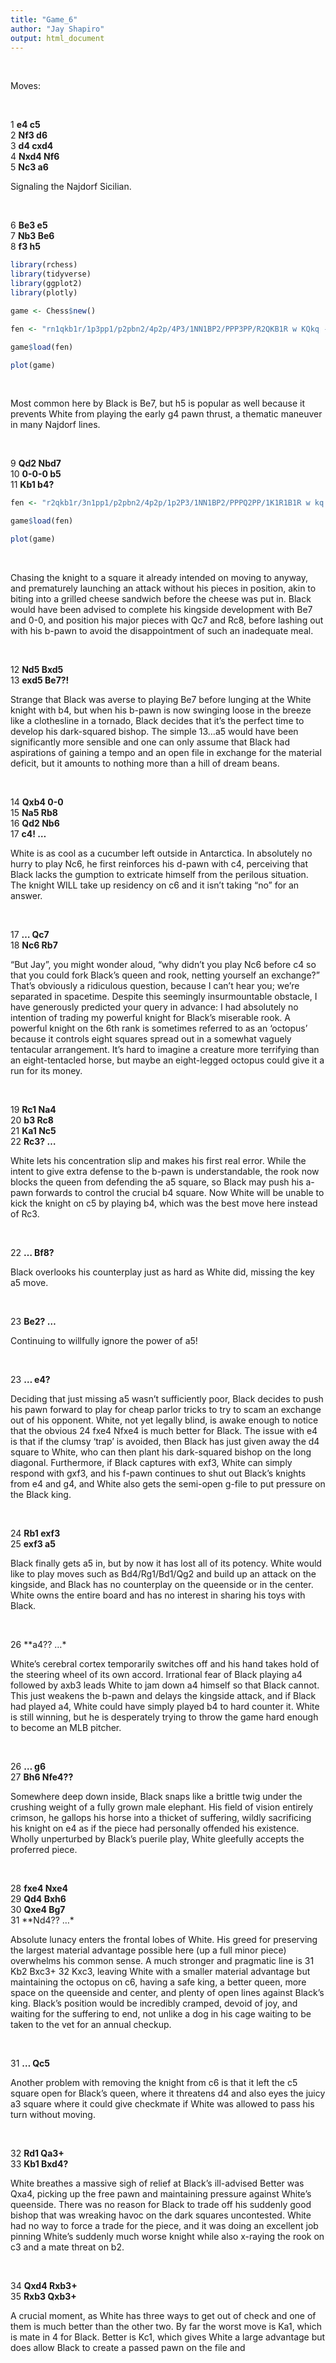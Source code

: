 ---
title: "Game_6"
author: "Jay Shapiro"
output: html_document
---


<br>

Moves:

<br>

1 **e4 c5**<br>
2 **Nf3 d6**<br>
3 **d4 cxd4**<br>
4 **Nxd4 Nf6**<br>
5 **Nc3 a6**<br>

Signaling the Najdorf Sicilian.

<br>

6 **Be3 e5**<br>
7 **Nb3 Be6**<br>
8 **f3 h5**<br>

```{r echo = FALSE, warning = FALSE, message = FALSE, include = FALSE}
library(rchess)
library(tidyverse)
library(ggplot2)
library(plotly)

game <- Chess$new()

fen <- "rn1qkb1r/1p3pp1/p2pbn2/4p2p/4P3/1NN1BP2/PPP3PP/R2QKB1R w KQkq - 0 9"

game$load(fen)
```
```{r echo = FALSE, warning = FALSE, message = FALSE}

plot(game)

```

<br>

Most common here by Black is Be7, but h5 is popular as well because it prevents White from playing the early g4 pawn thrust, a thematic maneuver in many Najdorf lines.

<br>

9 **Qd2 Nbd7**<br>
10 **0-0-0 b5**<br>
11 **Kb1 b4?**<br>

```{r echo = FALSE, warning = FALSE, message = FALSE, include = FALSE}
fen <- "r2qkb1r/3n1pp1/p2pbn2/4p2p/1p2P3/1NN1BP2/PPPQ2PP/1K1R1B1R w kq - 0 12"

game$load(fen)

```

```{r echo = FALSE, warning = FALSE, message = FALSE}

plot(game)

```

<br>


Chasing the knight to a square it already intended on moving to anyway, and prematurely launching an attack without his pieces in position, akin to biting into a grilled cheese sandwich before the cheese was put in. Black would have been advised to complete his kingside development with Be7 and 0-0, and position his major pieces with Qc7 and Rc8, before lashing out with his b-pawn to avoid the disappointment of such an inadequate meal.

<br>

12 **Nd5 Bxd5**<br>
13 **exd5 Be7?!**<br>

Strange that Black was averse to playing Be7 before lunging at the White knight with b4, but when his b-pawn is now swinging loose in the breeze like a clothesline in a tornado, Black decides that it's the perfect time to develop his dark-squared bishop. The simple 13...a5 would have been significantly more sensible and one can only assume that Black had aspirations of gaining a tempo and an open file in exchange for the material deficit, but it amounts to nothing more than a hill of dream beans.

<br>

14 **Qxb4 0-0**<br>
15 **Na5 Rb8**<br>
16 **Qd2 Nb6**<br>
17 **c4! ...**<br>

White is as cool as a cucumber left outside in Antarctica. In absolutely no hurry to play Nc6, he first reinforces his d-pawn with c4, perceiving that Black lacks the gumption to extricate himself from the perilous situation. The knight WILL take up residency on c6 and it isn't taking "no" for an answer.

<br>

17 **... Qc7**<br>
18 **Nc6 Rb7**<br>

"But Jay", you might wonder aloud, "why didn't you play Nc6 before c4 so that you could fork Black's queen and rook, netting yourself an exchange?" That's obviously a ridiculous question, because I can't hear you; we're separated in spacetime. Despite this seemingly insurmountable obstacle, I have generously predicted your query in advance: I had absolutely no intention of trading my powerful knight for Black's miserable rook. A powerful knight on the 6th rank is sometimes referred to as an 'octopus' because it controls eight squares spread out in a somewhat vaguely tentacular arrangement. It's hard to imagine a creature more terrifying than an eight-tentacled horse, but maybe an eight-legged octopus could give it a run for its money.

<br>

19 **Rc1 Na4**<br>
20 **b3 Rc8**<br>
21 **Ka1 Nc5**<br>
22 **Rc3? ...**<br>

White lets his concentration slip and makes his first real error. While the intent to give extra defense to the b-pawn is understandable, the rook now blocks the queen from defending the a5 square, so Black may push his a-pawn forwards to control the crucial b4 square. Now White will be unable to kick the knight on c5 by playing b4, which was the best move here instead of Rc3. 

<br>

22 **... Bf8?**<br>

Black overlooks his counterplay just as hard as White did, missing the key a5 move.

<br>

23 **Be2? ...**<br>

Continuing to willfully ignore the power of a5!

<br>

23 **... e4?**<br>

Deciding that just missing a5 wasn't sufficiently poor, Black decides to push his pawn forward to play for cheap parlor tricks to try to scam an exchange out of his opponent. White, not yet legally blind, is awake enough to notice that the obvious 24 fxe4 Nfxe4 is much better for Black. The issue with e4 is that if the clumsy 'trap' is avoided, then Black has just given away the d4 square to White, who can then plant his dark-squared bishop on the long diagonal. Furthermore, if Black captures with exf3, White can simply respond with gxf3, and his f-pawn continues to shut out Black's knights from e4 and g4, and White also gets the semi-open g-file to put pressure on the Black king.

<br>

24 **Rb1 exf3**<br>
25 **exf3 a5**<br>

Black finally gets a5 in, but by now it has lost all of its potency. White would like to play moves such as Bd4/Rg1/Bd1/Qg2 and build up an attack on the kingside, and Black has no counterplay on the queenside or in the center. White owns the entire board and has no interest in sharing his toys with Black.

<br>

26 **a4?? ...*<br>

White's cerebral cortex temporarily switches off and his hand takes hold of the steering wheel of its own accord. Irrational fear of Black playing a4 followed by axb3 leads White to jam down a4 himself so that Black cannot. This just weakens the b-pawn and delays the kingside attack, and if Black had played a4, White could have simply played b4 to hard counter it. White is still winning, but he is desperately trying to throw the game hard enough to become an MLB pitcher.

<br>

26 **... g6**<br>
27 **Bh6 Nfe4??**<br>

Somewhere deep down inside, Black snaps like a brittle twig under the crushing weight of a fully grown male elephant. His field of vision entirely crimson, he gallops his horse into a thicket of suffering, wildly sacrificing his knight on e4 as if the piece had personally offended his existence. Wholly unperturbed by Black's puerile play, White gleefully accepts the proferred piece.

<br>

28 **fxe4 Nxe4**<br>
29 **Qd4 Bxh6**<br>
30 **Qxe4 Bg7**<br>
31 **Nd4?? ...*<br>

Absolute lunacy enters the frontal lobes of White. His greed for preserving the largest material advantage possible here (up a full minor piece) overwhelms his common sense. A much stronger and pragmatic line is 31 Kb2 Bxc3+ 32 Kxc3, leaving White with a smaller material advantage but maintaining the octopus on c6, having a safe king, a better queen, more space on the queenside and center, and plenty of open lines against Black's king. Black's position would be incredibly cramped, devoid of joy, and waiting for the suffering to end, not unlike a dog in his cage waiting to be taken to the vet for an annual checkup.

<br>

31 **... Qc5**<br>

Another problem with removing the knight from c6 is that it left the c5 square open for Black's queen, where it threatens d4 and also eyes the juicy a3 square where it could give checkmate if White was allowed to pass his turn without moving.

<br>

32 **Rd1 Qa3+**<br>
33 **Kb1 Bxd4?**<br>

White breathes a massive sigh of relief at Black's ill-advised Better was Qxa4, picking up the free pawn and maintaining pressure against White's queenside. There was no reason for Black to trade off his suddenly good bishop that was wreaking havoc on the dark squares uncontested. White had no way to force a trade for the piece, and it was doing an excellent job pinning White's suddenly much worse knight while also x-raying the rook on c3 and a mate threat on b2.

<br>

34 **Qxd4 Rxb3+**<br>
35 **Rxb3 Qxb3+**<br>

A crucial moment, as White has three ways to get out of check and one of them is much better than the other two. By far the worst move is Ka1, which is mate in 4 for Black. Better is Kc1, which gives White a large advantage but does allow Black to create a passed pawn on the file and 